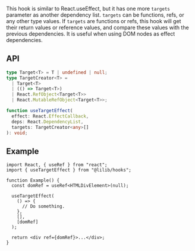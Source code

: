 This hook is similar to React.useEffect, but it has one more `targets` parameter as another dependency list. `targets` can be functions, refs, or any other type values. If `targets` are functions or refs, this hook will get their return values or reference values, and compare these values with the previous dependencies. It is useful when using DOM nodes as effect dependencies.

## API

```ts
type Target<T> = T | undefined | null;
type TargetCreator<T> =
  | Target<T>
  | (() => Target<T>)
  | React.RefObject<Target<T>>
  | React.MutableRefObject<Target<T>>;

function useTargetEffect(
  effect: React.EffectCallback,
  deps: React.DependencyList,
  targets: TargetCreator<any>[]
): void;
```

## Example

```tsx
import React, { useRef } from "react";
import { useTargetEffect } from "@lilib/hooks";

function Example() {
  const domRef = useRef<HTMLDivElement>(null);

  useTargetEffect(
    () => {
      // Do something.
    },
    [],
    [domRef]
  );

  return <div ref={domRef}>...</div>;
}
```
